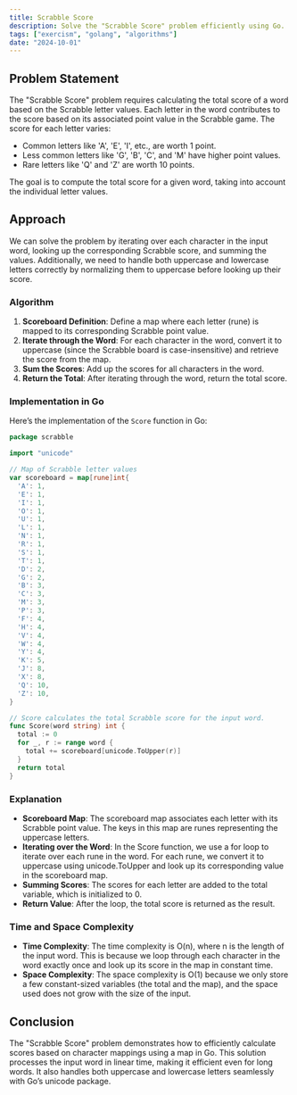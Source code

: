 ```yaml
---
title: Scrabble Score
description: Solve the "Scrabble Score" problem efficiently using Go.
tags: ["exercism", "golang", "algorithms"]
date: "2024-10-01"
---
```


## Problem Statement

The "Scrabble Score" problem requires calculating the total score of a word based on the Scrabble letter values. Each letter in the word contributes to the score based on its associated point value in the Scrabble game. The score for each letter varies:
- Common letters like 'A', 'E', 'I', etc., are worth 1 point.
- Less common letters like 'G', 'B', 'C', and 'M' have higher point values.
- Rare letters like 'Q' and 'Z' are worth 10 points.

The goal is to compute the total score for a given word, taking into account the individual letter values.

## Approach

We can solve the problem by iterating over each character in the input word, looking up the corresponding Scrabble score, and summing the values. Additionally, we need to handle both uppercase and lowercase letters correctly by normalizing them to uppercase before looking up their score.

### Algorithm

1. **Scoreboard Definition**: Define a map where each letter (rune) is mapped to its corresponding Scrabble point value.
2. **Iterate through the Word**: For each character in the word, convert it to uppercase (since the Scrabble board is case-insensitive) and retrieve the score from the map.
3. **Sum the Scores**: Add up the scores for all characters in the word.
4. **Return the Total**: After iterating through the word, return the total score.

### Implementation in Go

Here’s the implementation of the `Score` function in Go:

```go
package scrabble

import "unicode"

// Map of Scrabble letter values
var scoreboard = map[rune]int{
  'A': 1,
  'E': 1,
  'I': 1,
  'O': 1,
  'U': 1,
  'L': 1,
  'N': 1,
  'R': 1,
  'S': 1,
  'T': 1,
  'D': 2,
  'G': 2,
  'B': 3,
  'C': 3,
  'M': 3,
  'P': 3,
  'F': 4,
  'H': 4,
  'V': 4,
  'W': 4,
  'Y': 4,
  'K': 5,
  'J': 8,
  'X': 8,
  'Q': 10,
  'Z': 10,
}

// Score calculates the total Scrabble score for the input word.
func Score(word string) int {
  total := 0
  for _, r := range word {
    total += scoreboard[unicode.ToUpper(r)]
  }
  return total
}
```

### Explanation

  - **Scoreboard Map**: The scoreboard map associates each letter with its Scrabble point value. The keys in this map are runes representing the uppercase letters.
  - **Iterating over the Word**: In the Score function, we use a for loop to iterate over each rune in the word. For each rune, we convert it to uppercase using unicode.ToUpper and look up its corresponding value in the scoreboard map.
  - **Summing Scores**: The scores for each letter are added to the total variable, which is initialized to 0.
  - **Return Value**: After the loop, the total score is returned as the result.

### Time and Space Complexity
  - **Time Complexity**: The time complexity is O(n), where n is the length of the input word. This is because we loop through each character in the word exactly once and look up its score in the map in constant time.
  - **Space Complexity**: The space complexity is O(1) because we only store a few constant-sized variables (the total and the map), and the space used does not grow with the size of the input.

## Conclusion
The "Scrabble Score" problem demonstrates how to efficiently calculate scores based on character mappings using a map in Go. This solution processes the input word in linear time, making it efficient even for long words. It also handles both uppercase and lowercase letters seamlessly with Go’s unicode package.